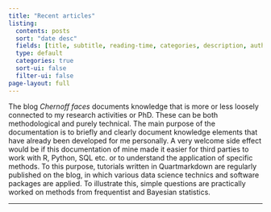 ```yaml
---
title: "Recent articles"
listing:
  contents: posts
  sort: "date desc"
  fields: [title, subtitle, reading-time, categories, description, author, date]
  type: default
  categories: true
  sort-ui: false
  filter-ui: false
page-layout: full
---
```


The blog *Chernoff faces* documents knowledge that is more or less loosely connected to my research activities or PhD. These can be both methodological and purely technical. The main purpose of the documentation is to briefly and clearly document knowledge elements that have already been developed for me personally. A very welcome side effect would be if this documentation of mine made it easier for third parties to work with R, Python, SQL etc. or to understand the application of specific methods. To this purpose, tutorials written in Quartmarkdown are regularly published on the blog, in which various data science technics and software packages are applied. To illustrate this, simple questions are practically worked on methods from frequentist and Bayesian statistics.

------------------------------------------------------------------------
